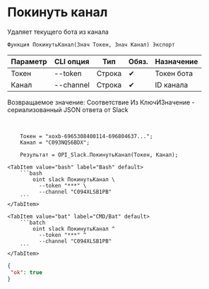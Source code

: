 ﻿---
sidebar_position: 10
description: Покинуть канал и другие функции для работы с Slack в Открытом пакете интеграций - бесплатной open-source библиотеке интеграций для 1С:Предприятие 8, OneScript и CLI
keywords: [1C, 1С, 1С:Предприятие, 1С:Предприятие 8.3, API, Интеграция, Сервисы, Обмен, OneScript, CLI, Slack]
---


# Покинуть канал
 Удаляет текущего бота из канала



`Функция ПокинутьКанал(Знач Токен, Знач Канал) Экспорт`

  | Параметр | CLI опция | Тип | Обяз. | Назначение |
  |-|-|-|-|-|
  | Токен | --token | Строка | &#x2714; | Токен бота |
  | Канал | --channel | Строка | &#x2714; | ID канала |

  
  Возвращаемое значение:   Соответствие Из КлючИЗначение - сериализованный JSON ответа от Slack

<br/>




```bsl title="Пример использования для 1С:Предприятие/OneScript"
    Токен = "xoxb-6965308400114-696804637...";
    Канал = "C093NQS6BDX";

    Результат = OPI_Slack.ПокинутьКанал(Токен, Канал);
```
    

 <Tabs>
  
    <TabItem value="bash" label="Bash" default>
        ```bash
            oint slack ПокинутьКанал \
              --token "***" \
              --channel "C094XLSB1PB"
        ```
    </TabItem>
  
    <TabItem value="bat" label="CMD/Bat" default>
        ```batch
            oint slack ПокинутьКанал ^
              --token "***" ^
              --channel "C094XLSB1PB"
        ```
    </TabItem>
</Tabs>


```json title="Результат"
{
 "ok": true
}
```
